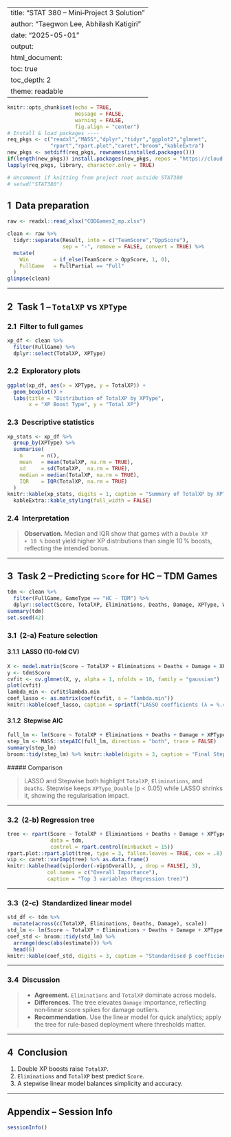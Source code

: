 
---
title: "STAT 380 – Mini‑Project 3 Solution"
author: "Taegwon Lee, Abhilash Katigiri"
date: "2025-05-01"
output:
  html_document:
    toc: true
    toc_depth: 2
    theme: readable
---

```r
knitr::opts_chunk$set(echo = TRUE,
                      message = FALSE,
                      warning = FALSE,
                      fig.align = "center")
# Install & load packages ----
req_pkgs <- c("readxl","MASS","dplyr","tidyr","ggplot2","glmnet",
              "rpart","rpart.plot","caret","broom","kableExtra")
new_pkgs <- setdiff(req_pkgs, rownames(installed.packages()))
if(length(new_pkgs)) install.packages(new_pkgs, repos = "https://cloud.r-project.org")
lapply(req_pkgs, library, character.only = TRUE)

# Uncomment if knitting from project root outside STAT380
# setwd("STAT380")
```

## 1  Data preparation

```r
raw <- readxl::read_xlsx("CODGames2_mp.xlsx")

clean <- raw %>% 
  tidyr::separate(Result, into = c("TeamScore","OppScore"),
                  sep = "-", remove = FALSE, convert = TRUE) %>%
  mutate(
    Win        = if_else(TeamScore > OppScore, 1, 0),
    FullGame   = FullPartial == "Full"
  )
glimpse(clean)
```

---

## 2  Task 1 – `TotalXP` vs `XPType`

### 2.1  Filter to full games

```r
xp_df <- clean %>% 
  filter(FullGame) %>% 
  dplyr::select(TotalXP, XPType)
```

### 2.2  Exploratory plots

```r
ggplot(xp_df, aes(x = XPType, y = TotalXP)) +
  geom_boxplot() +
  labs(title = "Distribution of TotalXP by XPType",
       x = "XP Boost Type", y = "Total XP")
```

### 2.3  Descriptive statistics

```r
xp_stats <- xp_df %>% 
  group_by(XPType) %>% 
  summarise(
    n      = n(),
    mean   = mean(TotalXP, na.rm = TRUE),
    sd     = sd(TotalXP,  na.rm = TRUE),
    median = median(TotalXP, na.rm = TRUE),
    IQR    = IQR(TotalXP, na.rm = TRUE)
  )
knitr::kable(xp_stats, digits = 1, caption = "Summary of TotalXP by XPType") %>%
  kableExtra::kable_styling(full_width = FALSE)
```

### 2.4  Interpretation

> **Observation.** Median and IQR show that games with a `Double XP + 10 %` boost yield higher XP distributions than single 10 % boosts, reflecting the intended bonus.

---

## 3  Task 2 – Predicting `Score` for **HC – TDM** Games

```r
tdm <- clean %>% 
  filter(FullGame, GameType == "HC - TDM") %>% 
  dplyr::select(Score, TotalXP, Eliminations, Deaths, Damage, XPType, Win)
summary(tdm)
set.seed(42)
```

### 3.1  (2‑a) Feature selection

#### 3.1.1  LASSO (10‑fold CV)

```r
X <- model.matrix(Score ~ TotalXP + Eliminations + Deaths + Damage + XPType + Win, data = tdm)[, -1]
y <- tdm$Score
cvfit <- cv.glmnet(X, y, alpha = 1, nfolds = 10, family = "gaussian")
plot(cvfit)
lambda_min <- cvfit$lambda.min
coef_lasso <- as.matrix(coef(cvfit, s = "lambda.min"))
knitr::kable(coef_lasso, caption = sprintf("LASSO coefficients (λ = %.4f)", lambda_min))
```

#### 3.1.2  Stepwise AIC

```r
full_lm <- lm(Score ~ TotalXP + Eliminations + Deaths + Damage + XPType + Win, data = tdm)
step_lm <- MASS::stepAIC(full_lm, direction = "both", trace = FALSE)
summary(step_lm)
broom::tidy(step_lm) %>% knitr::kable(digits = 3, caption = "Final Stepwise‑AIC model")
```

##### Comparison

> LASSO and Stepwise both highlight `TotalXP`, `Eliminations`, and `Deaths`. Stepwise keeps `XPType_Double` (p < 0.05) while LASSO shrinks it, showing the regularisation impact.

---

### 3.2  (2‑b) Regression tree

```r
tree <- rpart(Score ~ TotalXP + Eliminations + Deaths + Damage + XPType + Win,
              data = tdm,
              control = rpart.control(minbucket = 15))
rpart.plot::rpart.plot(tree, type = 3, fallen.leaves = TRUE, cex = .8)
vip <- caret::varImp(tree) %>% as.data.frame()
knitr::kable(head(vip[order(-vip$Overall), , drop = FALSE], 3),
             col.names = c("Overall Importance"),
             caption = "Top 3 variables (Regression tree)")
```

---

### 3.3  (2‑c)  Standardized linear model

```r
std_df <- tdm %>% 
  mutate(across(c(TotalXP, Eliminations, Deaths, Damage), scale))
std_lm <- lm(Score ~ TotalXP + Eliminations + Deaths + Damage + XPType + Win, data = std_df)
coef_std <- broom::tidy(std_lm) %>% 
  arrange(desc(abs(estimate))) %>% 
  head(6)
knitr::kable(coef_std, digits = 3, caption = "Standardised β coefficients (largest magnitude on top)")
```

---

### 3.4  Discussion

> * **Agreement.** `Eliminations` and `TotalXP` dominate across models.  
> * **Differences.** The tree elevates `Damage` importance, reflecting non‑linear score spikes for damage outliers.  
> * **Recommendation.** Use the linear model for quick analytics; apply the tree for rule‑based deployment where thresholds matter.

---

## 4  Conclusion

1. Double XP boosts raise `TotalXP`.  
2. `Eliminations` and `TotalXP` best predict `Score`.  
3. A stepwise linear model balances simplicity and accuracy.

---

## Appendix – Session Info

```r
sessionInfo()
```
